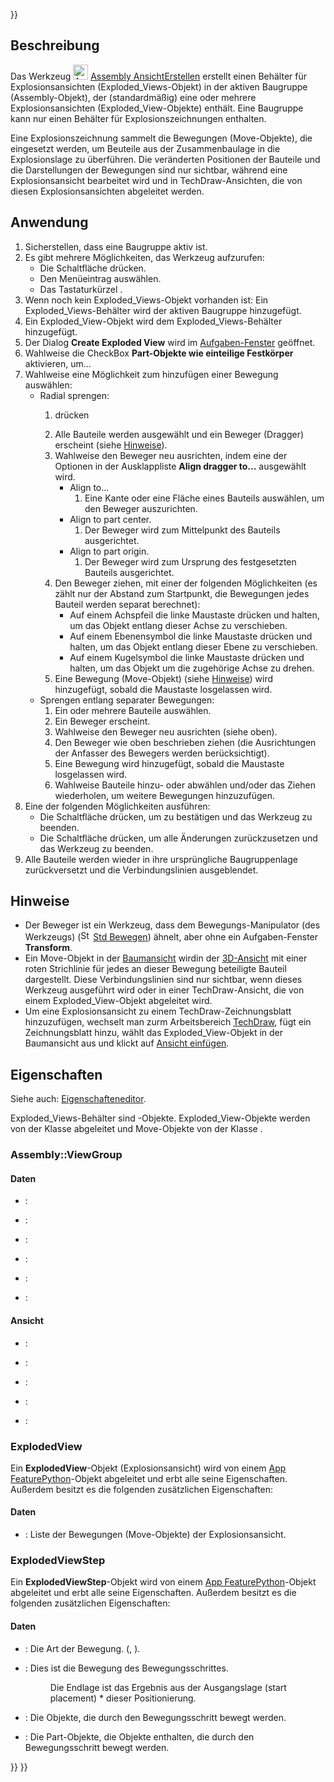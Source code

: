 <languages/>

{{UnfinishedDocu{{#translation:}}}}

{{Docnav/de
|[[Assembly_SolveAssembly/de|BaugruppeBerechnen]]
|[[Assembly_CreateSimulation/de|SimulationErstellen]]
|[[Assembly_Workbench/de|Assembly]]
|IconL=Assembly_SolveAssembly.svg
|IconR=Assembly_CreateSimulation.svg
|IconC=Workbench_Assembly.svg
}}

{{GuiCommand/de
|Name=Assembly CreateView
|Name/de=Assembly AnsichtErstellen
|MenuLocation=Assembly → Explosionsansicht erstellen
|Workbenches=[[Assembly_Workbench/de|Assembly]]
|Shortcut={{KEY|E}}
|Version=1.0
|SeeAlso=
}}

<span id="Description"></span>
==Beschreibung==

Das Werkzeug [[Image:Assembly_CreateView.svg|24px]] [[Assembly_CreateView/de|Assembly AnsichtErstellen]] erstellt einen Behälter für Explosionsansichten (Exploded_Views-Objekt) in der aktiven Baugruppe (Assembly-Objekt), der (standardmäßig) eine oder mehrere Explosionsansichten (Exploded_View-Objekte) enthält. Eine Baugruppe kann nur einen Behälter für Explosionszeichnungen enthalten.

Eine Explosionszeichnung sammelt die Bewegungen (Move-Objekte), die eingesetzt werden, um Beuteile aus der Zusammenbaulage in die Explosionslage zu überführen. Die veränderten Positionen der Bauteile und die Darstellungen der Bewegungen sind nur sichtbar, während eine Explosionsansicht bearbeitet wird und in TechDraw-Ansichten, die von diesen Explosionsansichten abgeleitet werden.

<span id="Usage"></span>
==Anwendung==

# Sicherstellen, dass eine Baugruppe aktiv ist.
# Es gibt mehrere Möglichkeiten, das Werkzeug aufzurufen:
#* Die Schaltfläche {{Button|[[Image:Assembly_CreateView.svg|16px]] [[Assembly_CreateView/de|Explosionsansicht erstellen]]}} drücken.
#* Den Menüeintrag {{MenuCommand|Assembly → [[Image:Assembly_CreateView.svg|16px]] Explosionsansicht erstellen}} auswählen.
#* Das Tastaturkürzel {{KEY|E}}.
# Wenn noch kein Exploded_Views-Objekt vorhanden ist: Ein Exploded_Views-Behälter wird der aktiven Baugruppe hinzugefügt.
# Ein Exploded_View-Objekt wird dem Exploded_Views-Behälter hinzugefügt.
# Der Dialog '''Create Exploded View''' wird im  [[Task_panel/de|Aufgaben-Fenster]] geöffnet.
# Wahlweise die CheckBox '''Part-Objekte wie einteilige Festkörper''' aktivieren, um...
# Wahlweise eine Möglichkeit zum hinzufügen einer Bewegung auswählen:
#* Radial sprengen:
#*# {{Button|Explode radially}} drücken
#*# Alle Bauteile werden ausgewählt und ein Beweger (Dragger) erscheint (siehe [[#Hinweise|Hinweise]]).
#*# Wahlweise den Beweger neu ausrichten, indem eine der Optionen in der Ausklappliste '''Align dragger to...''' ausgewählt wird.
#*#* Align to...
#*#*# Eine Kante oder eine Fläche eines Bauteils auswählen, um den Beweger auszurichten.
#*#* Align to part center.
#*#*# Der Beweger wird zum Mittelpunkt des Bauteils ausgerichtet.
#*#* Align to part origin.
#*#*# Der Beweger wird zum Ursprung des festgesetzten Bauteils ausgerichtet.
#*# Den Beweger ziehen, mit einer der folgenden Möglichkeiten (es zählt nur der Abstand zum Startpunkt, die Bewegungen jedes Bauteil werden separat berechnet):
#*#* Auf einem Achspfeil die linke Maustaste drücken und halten, um das Objekt entlang dieser Achse zu verschieben.
#*#* Auf einem Ebenensymbol die linke Maustaste drücken und halten, um das Objekt entlang dieser Ebene zu verschieben.
#*#* Auf einem Kugelsymbol die linke Maustaste drücken und halten, um das Objekt um die zugehörige Achse zu drehen.
#*# Eine Bewegung (Move-Objekt) (siehe [[#Hinweise|Hinweise]]) wird hinzugefügt, sobald die Maustaste losgelassen wird.
#* Sprengen entlang separater Bewegungen:
#*# Ein oder mehrere Bauteile auswählen.
#*# Ein Beweger erscheint.
#*# Wahlweise den Beweger neu ausrichten (siehe oben).
#*# Den Beweger wie oben beschrieben ziehen (die Ausrichtungen der Anfasser des Bewegers werden berücksichtigt).
#*# Eine Bewegung wird hinzugefügt, sobald die Maustaste losgelassen wird.
#*# Wahlweise Bauteile hinzu- oder abwählen und/oder das Ziehen wiederholen, um weitere Bewegungen hinzuzufügen.
# Eine der folgenden Möglichkeiten ausführen:
#* Die Schaltfläche {{Button|OK}} drücken, um zu bestätigen und das Werkzeug zu beenden.
#* Die Schaltfläche {{Button|Abbrechen}} drücken, um alle Änderungen zurückzusetzen und das Werkzeug zu beenden.
# Alle Bauteile werden wieder in ihre ursprüngliche Baugruppenlage zurückversetzt und die Verbindungslinien ausgeblendet.

<span id="Notes"></span>
==Hinweise==

* Der Beweger ist ein Werkzeug, dass dem Bewegungs-Manipulator (des Werkzeugs) ([[Image:Std_TransformManip.svg|16px]] [[Std_TransformManip/de|Std Bewegen]]) ähnelt, aber ohne ein Aufgaben-Fenster '''Transform'''.
* Ein Move-Objekt in der [[Tree_view/de|Baumansicht]] wirdin der [[3D_view/de|3D-Ansicht]] mit einer roten Strichlinie für jedes an dieser Bewegung beteiligte Bauteil dargestellt. Diese Verbindungslinien sind nur sichtbar, wenn dieses Werkzeug ausgeführt wird oder in einer TechDraw-Ansicht, die von einem Exploded_View-Objekt abgeleitet wird.
* Um eine Explosionsansicht zu einem TechDraw-Zeichnungsblatt hinzuzufügen, wechselt man zurm Arbeitsbereich [[TechDraw_Workbench/de|TechDraw]], fügt ein Zeichnungsblatt hinzu, wählt das Exploded_View-Objekt in der Baumansicht aus und klickt auf [[TechDraw_View/de|Ansicht einfügen]].

<span id="Properties"></span>
==Eigenschaften==

Siehe auch: [[Property_editor/de|Eigenschafteneditor]].

Exploded_Views-Behälter sind {{Incode|Assembly::ViewGroup}}-Objekte. Exploded_View-Objekte werden von der Klasse {{Incode|ExplodedView}} abgeleitet und Move-Objekte von der Klasse {{Incode|ExplodedViewStep}}.

===Assembly::ViewGroup===

<span id="Data"></span>
====Daten====

{{TitleProperty|Basis}}

* {{PropertyData/de|Label|String}}:
* {{PropertyData/de|Label2|String|Hidden}}:
* {{PropertyData/de|Expression Engine|ExpressionEngine|Hidden}}:
* {{PropertyData/de|Visibility|Bool|Hidden}}:
* {{PropertyData/de|Group|LinkList}}:
* {{PropertyData/de|_ Group Touched|Bool|Hidden}}:

<span id="View"></span>
====Ansicht====

{{TitleProperty|Display Options}}

* {{PropertyView/de|Display Mode|Enumeration}}:
* {{PropertyView/de|Show In Tree|Bool}}:
* {{PropertyView/de|Visibility|Bool}}:

{{TitleProperty|Selection}}

* {{PropertyView/de|On Top When Selected|Enumeration}}:
* {{PropertyView/de|Selection Style|Enumeration}}:

===ExplodedView===

Ein '''ExplodedView'''-Objekt (Explosionsansicht) wird von einem [[App_FeaturePython/de|App FeaturePython]]-Objekt abgeleitet und erbt alle seine Eigenschaften. Außerdem besitzt es die folgenden zusätzlichen Eigenschaften:

<span id="Data"></span>
====Daten====

{{TitleProperty|Exploded View}}

* {{PropertyData/de|Moves|LinkList}}: Liste der Bewegungen (Move-Objekte) der Explosionsansicht.

===ExplodedViewStep===

Ein '''ExplodedViewStep'''-Objekt  wird von einem [[App_FeaturePython/de|App FeaturePython]]-Objekt abgeleitet und erbt alle seine Eigenschaften. Außerdem besitzt es die folgenden zusätzlichen Eigenschaften:

<span id="Data"></span>
====Daten====

{{TitleProperty|Exploded Move}}

* {{PropertyData/de|Move Type|Enumeration}}: Die Art der Bewegung. ({{Value|Normal}}, {{Value|Radial}}).
* {{PropertyData/de|Movement Transform|Placement}}: Dies ist die Bewegung des Bewegungsschrittes. 
*: Die Endlage ist das Ergebnis aus der Ausgangslage (start placement) * dieser Positionierung.
* {{PropertyData/de|Obj Names|StringList}}: Die Objekte, die durch den Bewegungsschritt bewegt werden.
* {{PropertyData/de|Parts|LinkList}}: Die Part-Objekte, die Objekte enthalten, die durch den Bewegungsschritt bewegt werden.


{{Docnav/de
|[[Assembly_SolveAssembly/de|BaugruppeBerechnen]]
|[[Assembly_CreateSimulation/de|SimulationErstellen]]
|[[Assembly_Workbench/de|Assembly]]
|IconL=Assembly_SolveAssembly.svg
|IconR=Assembly_CreateSimulation.svg
|IconC=Workbench_Assembly.svg
}}

{{Assembly_Tools_navi{{#translation:}}}}
{{Userdocnavi{{#translation:}}}}